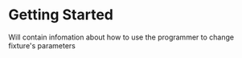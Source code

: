 
# Getting Started
 
<Callout type="info">
  Will contain infomation about how to use the programmer to change fixture's parameters
</Callout>